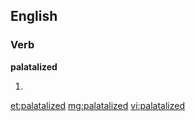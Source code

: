 ==English==

===Verb===
'''palatalized'''

# {{past of|[[palatalize]]}}

[[et:palatalized]]
[[mg:palatalized]]
[[vi:palatalized]]